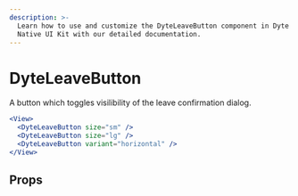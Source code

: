 ```yaml
---
description: >-
  Learn how to use and customize the DyteLeaveButton component in Dyte's React
  Native UI Kit with our detailed documentation.
---
```


# DyteLeaveButton

A button which toggles visilibility of the leave confirmation dialog.

```jsx
<View>
  <DyteLeaveButton size="sm" />
  <DyteLeaveButton size="lg" />
  <DyteLeaveButton variant="horizontal" />
</View>
```

## Props

<PropsTable of="dyte-leave-button" />

<head>
  <title>React Native UI Kit DyteLeaveButton</title>
</head>
